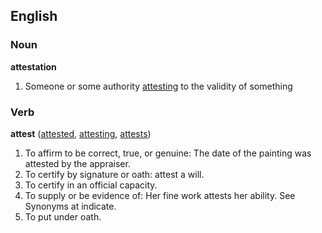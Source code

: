 ==English==

===Noun===
'''attestation'''
#Someone or some authority [[attest]]ing to the validity of something

===Verb===
'''attest''' ([[attested]], [[attesting]], [[attests]]) 
#To affirm to be correct, true, or genuine: The date of the painting was attested by the appraiser.
#To certify by signature or oath: attest a will.
#To certify in an official capacity.
#To supply or be evidence of: Her fine work attests her ability. See Synonyms at indicate.
#To put under oath.